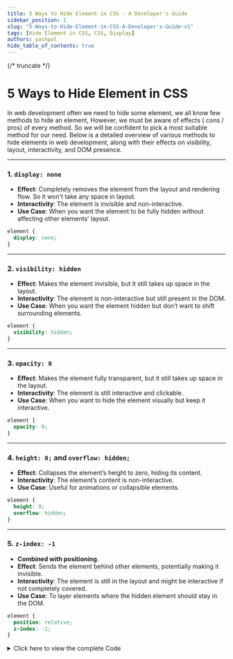```yaml
---
title: 5 Ways to Hide Element in CSS - A Developer's Guide
sidebar_position: 1
slug: "5-Ways-to-Hide-Element-in-CSS-A-Developer's-Guide-v1"
tags: [Hide Element in CSS, CSS, Display]
authors: yashpal
hide_table_of_contents: true
---
```


{/* truncate */}

# 5 Ways to Hide Element in CSS

In web development often we need to hide some element, we all know few methods to hide an element, However, we must be aware of effects ( cons / pros) of every method.
So we will be confident to pick a most suitable method for our need.
Below is a detailed overview of various methods to hide elements in web development, along with their effects on visibility, layout, interactivity, and DOM presence.

---

### 1. **`display: none`**

- **Effect**: Completely removes the element from the layout and rendering flow. So it won't take any space in layout.
- **Interactivity**: The element is invisible and non-interactive.
- **Use Case**: When you want the element to be fully hidden without affecting other elements' layout.

```css
element {
  display: none;
}
```

---

### 2. **`visibility: hidden`**

- **Effect**: Makes the element invisible, but it still takes up space in the layout.
- **Interactivity**: The element is non-interactive but still present in the DOM.
- **Use Case**: When you want the element hidden but don’t want to shift surrounding elements.

```css
element {
  visibility: hidden;
}
```

---

### 3. **`opacity: 0`**

- **Effect**: Makes the element fully transparent, but it still takes up space in the layout.
- **Interactivity**: The element is still interactive and clickable.
- **Use Case**: When you want to hide the element visually but keep it interactive.

```css
element {
  opacity: 0;
}
```

---

### 4. **`height: 0;` and `overflow: hidden;`**

- **Effect**: Collapses the element’s height to zero, hiding its content.
- **Interactivity**: The element’s content is non-interactive.
- **Use Case**: Useful for animations or collapsible elements.

```css
element {
  height: 0;
  overflow: hidden;
}
```

---

### 5. **`z-index: -1`**

- **Combined with positioning**.
- **Effect**: Sends the element behind other elements, potentially making it invisible.
- **Interactivity**: The element is still in the layout and might be interactive if not completely covered.
- **Use Case**: To layer elements where the hidden element should stay in the DOM.

```css
element {
  position: relative;
  z-index: -1;
}
```

<details>
  <summary> Click here to view the complete Code </summary>
  ```jsx
  function CSSToggleDemo() {
    const [displayStyle, setDisplayStyle] = useState("block");
    const [opacityStyle, setOpacityStyle] = useState(true);
    const [visibilityStyle, setVisibilityStyle] = useState("visible");
    const [clickCount, setClickCount] = useState(0);

    const handleClick = () => {
    console.log("button clicked");
    setClickCount((prev) => prev + 1);
    };

    // Style configurations
    const buttonStyles = {
    padding: "10px 20px",
    fontSize: "16px",
    borderRadius: "8px",
    border: "none",
    cursor: "pointer",
    background: "linear-gradient(45deg, #6C5CE7, #0984E3)",
    color: "white",
    fontWeight: "bold",
    };

    return (

    <div
    style={{
            display: "flex",
            flexDirection: "column",
            alignItems: "center",
            gap: "16px",
            margin: "0 auto",
            padding: "10px",
          }} >
    {/* Main Demo Container */}
    <div
    style={{
              width: "100%",
              background: "linear-gradient(135deg, #f8f9fa, #ffffff)",
              padding: "24px",
              borderRadius: "16px",
              boxShadow: "0 4px 20px rgba(0,0,0,0.08)",
              position: "relative",
            }} >
    <h3
    style={{
                margin: "0 0 16px 0",
                color: "#2d3436",
                fontSize: "20px",
                textAlign: "center",
              }} >
    Interactive CSS Demo
    </h3>

            {/* Target Button Container */}
            <div
              style={{
                position: "relative",
                margin: "24px 0",
                padding: "24px",
                background: "#ffffff",
                borderRadius: "12px",
                border:
                  displayStyle === "none"
                    ? "2px dashed #e74c3c"
                    : "1px solid #dfe6e9",
              }}
            >
              <button
                style={{
                  width: "100%",
                  height: "60px",
                  background: "linear-gradient(45deg, #2CA58D, #2196F3)",
                  color: "white",
                  fontSize: "18px",
                  border: "none",
                  borderRadius: "8px",
                  cursor: "pointer",
                  display: displayStyle,
                  opacity: opacityStyle ? 1 : 0,
                  visibility: visibilityStyle,
                }}
                onClick={handleClick}
              >
                🎯 Click Target Button
              </button>

              {displayStyle === "none" && (
                <div
                  style={{
                    position: "absolute",
                    top: "50%",
                    left: "50%",
                    transform: "translate(-50%, -50%)",
                    color: "#e74c3c",
                    display: "flex",
                    alignItems: "center",
                    gap: "8px",
                  }}
                >
                  ⚠️ Button Hidden (display: none)
                </div>
              )}
            </div>

            {/* Click Counter */}
            <div
              style={{
                textAlign: "center",
                margin: "16px 0",
                padding: "12px",
                background: "#f8f9fa",
                borderRadius: "8px",
              }}
            >
              <p
                style={{
                  margin: "0",
                  color: "#228be6",
                  fontSize: "18px",
                  fontWeight: "600",
                }}
              >
                🎚️ Click Count: {clickCount}
              </p>
            </div>

            {/* Instructions */}
            <div
              style={{
                background: "#f8f9fa",
                padding: "16px",
                borderRadius: "8px",
                margin: "16px 0",
              }}
            >
              <p
                style={{
                  textAlign: "center",
                  marginTop: "4px",
                  fontSize: "17px",
                  fontWeight: "500",
                  whiteSpace: "pre-line",
                  color: "#228be6",
                  textAlign: "start",
                }}
              >
                {displayStyle === "none"
                  ? `When the button is set to 'display: none', it is removed from the layout, and space is freed up. And text below to moved upward.`
                  : !opacityStyle
                  ? `1. 👆 Click the invisible button area!.
                  2. Even when fully transparent, when 'opacity:0' element is still interactive and takes space in layout.`
                  : visibilityStyle === "hidden"
                  ? `1. 👆 Try to click the invisible button area!.
                  2. When 'visibility:hidden" it is taking space but element is not interactive.`
                  : `1. Click the toggle buttons below.
        2. Click the main button* above to test.
        * Button area if button disappears.`}
              </p>
            </div>

            {/* Control Buttons */}
            <div
              style={{
                display: "flex",
                justifyContent: "center",
                gap: "4px",
                marginTop: "24px",
              }}
            >
              <button
                style={{
                  ...buttonStyles,
                  background:
                    displayStyle === "none"
                      ? "linear-gradient(45deg, #e74c3c, #c0392b)"
                      : "linear-gradient(45deg, #6C5CE7, #0984E3)",
                }}
                onClick={() => {
                  setDisplayStyle((prev) => (prev === "none" ? "block" : "none"));
                  if (!opacityStyle) setOpacityStyle(true);
                  if (visibilityStyle !== "visible") setVisibilityStyle("visible");
                }}
              >
                Display: {displayStyle === "none" ? "none" : "block"}
              </button>

              <button
                style={{
                  ...buttonStyles,
                  background: !opacityStyle
                    ? "linear-gradient(45deg, #e74c3c, #c0392b)"
                    : "linear-gradient(45deg, #6C5CE7, #0984E3)",
                }}
                onClick={() => {
                  setOpacityStyle((prev) => !prev);
                  if (displayStyle !== "block") setDisplayStyle("block");
                  if (visibilityStyle !== "visible") setVisibilityStyle("visible");
                }}
              >
                Opacity: {opacityStyle ? "1" : "0"}
              </button>

              <button
                style={{
                  ...buttonStyles,
                  background:
                    visibilityStyle === "hidden"
                      ? "linear-gradient(45deg, #e74c3c, #c0392b)"
                      : "linear-gradient(45deg, #6C5CE7, #0984E3)",
                }}
                onClick={() => {
                  setVisibilityStyle((prev) =>
                    prev === "hidden" ? "visible" : "hidden"
                  );
                  if (!opacityStyle) setOpacityStyle(true);
                  if (displayStyle !== "block") setDisplayStyle("block");
                }}
              >
                Visibility: {visibilityStyle === "hidden" ? "hidden" : "visible"}
              </button>
            </div>
          </div>
        </div>

);
}

````
</details>

### Play Around with the Buttons Below to Get More.

```jsx live
function CSSToggleDemo() {
  const [displayStyle, setDisplayStyle] = useState("block");
  const [opacityStyle, setOpacityStyle] = useState(true);
  const [visibilityStyle, setVisibilityStyle] = useState("visible");
  const [clickCount, setClickCount] = useState(0);

  const handleClick = () => {
    console.log("button clicked");
    setClickCount((prev) => prev + 1);
  };

  // Style configurations
  const buttonStyles = {
    padding: "10px 20px",
    fontSize: "16px",
    borderRadius: "8px",
    border: "none",
    cursor: "pointer",
    background: "linear-gradient(45deg, #6C5CE7, #0984E3)",
    color: "white",
    fontWeight: "bold",
  };

  return (
    <div
      style={{
        display: "flex",
        flexDirection: "column",
        alignItems: "center",
        gap: "16px",
        margin: "0 auto",
        padding: "10px",
      }}
    >
      {/* Main Demo Container */}
      <div
        style={{
          width: "100%",
          background: "linear-gradient(135deg, #f8f9fa, #ffffff)",
          padding: "24px",
          borderRadius: "16px",
          boxShadow: "0 4px 20px rgba(0,0,0,0.08)",
          position: "relative",
        }}
      >
        <h3
          style={{
            margin: "0 0 16px 0",
            color: "#2d3436",
            fontSize: "20px",
            textAlign: "center",
          }}
        >
          Interactive CSS Demo
        </h3>

        {/* Target Button Container */}
        <div
          style={{
            position: "relative",
            margin: "24px 0",
            padding: "24px",
            background: "#ffffff",
            borderRadius: "12px",
            border:
              displayStyle === "none"
                ? "2px dashed #e74c3c"
                : "1px solid #dfe6e9",
          }}
        >
          <button
            style={{
              width: "100%",
              height: "60px",
              background: "linear-gradient(45deg, #2CA58D, #2196F3)",
              color: "white",
              fontSize: "18px",
              border: "none",
              borderRadius: "8px",
              cursor: "pointer",
              display: displayStyle,
              opacity: opacityStyle ? 1 : 0,
              visibility: visibilityStyle,
            }}
            onClick={handleClick}
          >
            🎯 Click Target Button
          </button>

          {displayStyle === "none" && (
            <div
              style={{
                position: "absolute",
                top: "50%",
                left: "50%",
                transform: "translate(-50%, -50%)",
                color: "#e74c3c",
                display: "flex",
                alignItems: "center",
                gap: "8px",
              }}
            >
              ⚠️ Button Hidden (display: none)
            </div>
          )}
        </div>

        {/* Click Counter */}
        <div
          style={{
            textAlign: "center",
            margin: "16px 0",
            padding: "12px",
            background: "#f8f9fa",
            borderRadius: "8px",
          }}
        >
          <p
            style={{
              margin: "0",
              color: "#228be6",
              fontSize: "18px",
              fontWeight: "600",
            }}
          >
            🎚️ Click Count: {clickCount}
          </p>
        </div>

        {/* Instructions */}
        <div
          style={{
            background: "#f8f9fa",
            padding: "16px",
            borderRadius: "8px",
            margin: "16px 0",
          }}
        >
          <p
            style={{
              textAlign: "center",
              marginTop: "4px",
              fontSize: "17px",
              fontWeight: "500",
              whiteSpace: "pre-line",
              color: "#228be6",
              textAlign: "start",
            }}
          >
            {displayStyle === "none"
              ? `When the button is set to 'display: none', it is removed from the layout, and space is freed up. And text below to moved upward.`
              : !opacityStyle
              ? `1. 👆 Click the invisible button area!.
              2. Even when fully transparent, when 'opacity:0' element is still interactive and takes space in layout.`
              : visibilityStyle === "hidden"
              ? `1. 👆 Try to click the invisible button area!.
              2. When 'visibility:hidden" it is taking space but element is not interactive.`
              : `1. Click the toggle buttons below.
    2. Click the main button* above to test.
    * Button area if button disappears.`}
          </p>
        </div>

        {/* Control Buttons */}
        <div
          style={{
            display: "flex",
            justifyContent: "center",
            gap: "4px",
            marginTop: "24px",
          }}
        >
          <button
            style={{
              ...buttonStyles,
              background:
                displayStyle === "none"
                  ? "linear-gradient(45deg, #e74c3c, #c0392b)"
                  : "linear-gradient(45deg, #6C5CE7, #0984E3)",
            }}
            onClick={() => {
              setDisplayStyle((prev) => (prev === "none" ? "block" : "none"));
              if (!opacityStyle) setOpacityStyle(true);
              if (visibilityStyle !== "visible") setVisibilityStyle("visible");
            }}
          >
            Display: {displayStyle === "none" ? "none" : "block"}
          </button>

          <button
            style={{
              ...buttonStyles,
              background: !opacityStyle
                ? "linear-gradient(45deg, #e74c3c, #c0392b)"
                : "linear-gradient(45deg, #6C5CE7, #0984E3)",
            }}
            onClick={() => {
              setOpacityStyle((prev) => !prev);
              if (displayStyle !== "block") setDisplayStyle("block");
              if (visibilityStyle !== "visible") setVisibilityStyle("visible");
            }}
          >
            Opacity: {opacityStyle ? "1" : "0"}
          </button>

          <button
            style={{
              ...buttonStyles,
              background:
                visibilityStyle === "hidden"
                  ? "linear-gradient(45deg, #e74c3c, #c0392b)"
                  : "linear-gradient(45deg, #6C5CE7, #0984E3)",
            }}
            onClick={() => {
              setVisibilityStyle((prev) =>
                prev === "hidden" ? "visible" : "hidden"
              );
              if (!opacityStyle) setOpacityStyle(true);
              if (displayStyle !== "block") setDisplayStyle("block");
            }}
          >
            Visibility: {visibilityStyle === "hidden" ? "hidden" : "visible"}
          </button>
        </div>
      </div>
    </div>
  );
}
````

### Summary Table

| Method               | Invisible | Takes Space | Interactive | DOM Presence |
| -------------------- | --------- | ----------- | ----------- | ------------ |
| `display: none`      | ✅        | ❌          | ❌          | ✅           |
| `visibility: hidden` | ✅        | ✅          | ❌          | ✅           |
| `opacity: 0`         | ✅        | ✅          | ✅          | ✅           |
| `height: 0`          | ✅        | ❌          | ❌          | ✅           |
| `z-index: -1`        | ✅        | ✅          | ✅          | ✅           |

---
